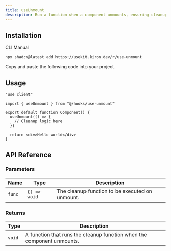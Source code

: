 ```yaml
---
title: useUnmount
description: Run a function when a component unmounts, ensuring cleanups or final actions are handled effectively.
---
```


## Installation

<Tabs defaultValue="cli">

<TabsList>
  <TabsTrigger value="cli">CLI</TabsTrigger>
  <TabsTrigger value="manual">Manual</TabsTrigger>
</TabsList>

<TabsContent value="cli">

```bash
npx shadcn@latest add https://usekit.kiron.dev/r/use-unmount
```

</TabsContent>

<TabsContent value="manual">

<Steps>

<Step>Copy and paste the following code into your project.</Step>

<ComponentSource name="use-unmount" />

</Steps>

</TabsContent>

</Tabs>

## Usage

```tsx {3, 6-8}
"use client"

import { useUnmount } from "@/hooks/use-unmount"

export default function Component() {
  useUnmount(() => {
    // Cleanup logic here
  })

  return <div>Hello world</div>
}
```

## API Reference

### Parameters

| Name   | Type         | Description                                     |
| ------ | ------------ | ----------------------------------------------- |
| `func` | `() => void` | The cleanup function to be executed on unmount. |

### Returns

| Type   | Description                                                            |
| ------ | ---------------------------------------------------------------------- |
| `void` | A function that runs the cleanup function when the component unmounts. |
